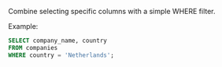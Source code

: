Combine selecting specific columns with a simple WHERE filter.

Example:

```sql
SELECT company_name, country
FROM companies
WHERE country = 'Netherlands';
```

